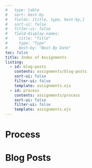```yaml
--- 
#   type: table
#   sort: best-by
#   fields: [title, type, best-by,]
#   sort-ui: false
#   filter-ui: false
#   field-display-names: 
#     title: "Title"
#     type: "Type"
#     best-by: "Best-By Date"
toc: false
title: Index of Assignments
listing:
  - id: blog-posts
    contents: assignments/blog-posts
    sort-ui: false
    filter-ui: false
    template: assignments.ejs
  - id: process
    contents: assignments/process
    sort-ui: false
    filter-ui: false
    template: assignments.ejs
---
```

               

# Process

::: {#process}
:::

# Blog Posts   

:::{#blog-posts}
:::


   